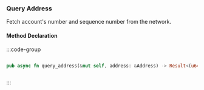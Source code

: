 ### Query Address

Fetch account's number and sequence number from the network.

#### Method Declaration

:::code-group

```python [Python]
```

```rust [Rust]
pub async fn query_address(&mut self, address: &Address) -> Result<(u64, u64), Error>
```

```typescript [TypeScript]
```

:::